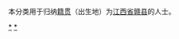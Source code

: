 {{Catnav|頁面分類|各種主題的頁面分類|依中国各省来作的分类|各地中国人|江西人|赣州人}}
{{Catnav|頁面分類|人物|各國人物|中国人|各地中国人|江西人|赣州人}}

本分类用于归纳[[籍贯|籍贯]]（出生地）为[[江西省|江西省]][[赣县|赣县]]的人士。

[[Category:赣州人|*]]
[[Category:赣县区|*]]